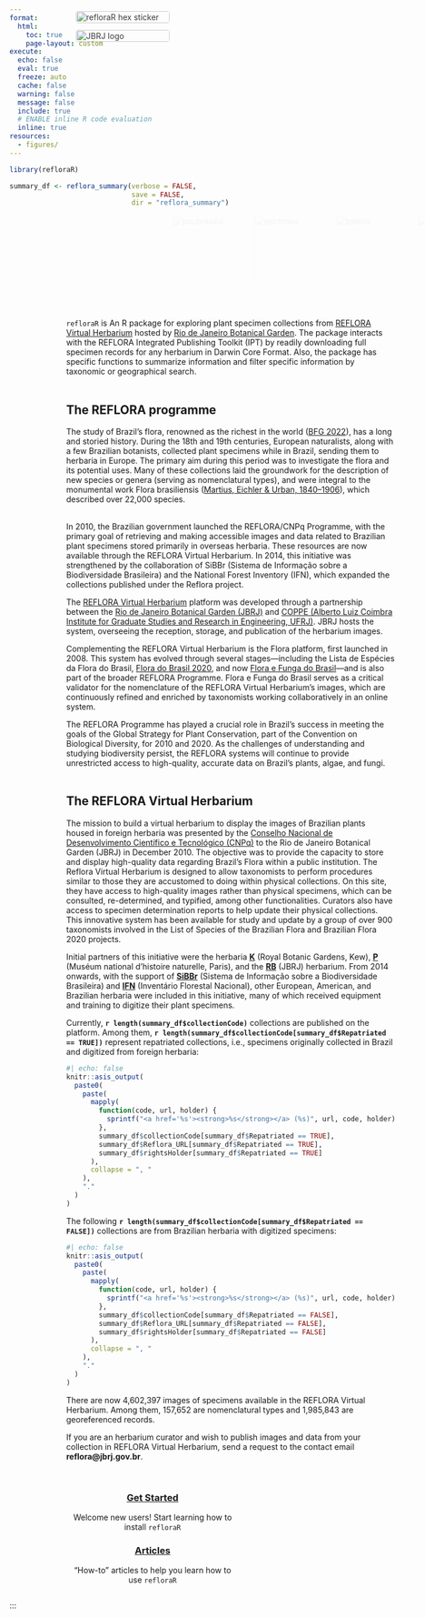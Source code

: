 ```yaml
---
format:
  html:
    toc: true
    page-layout: custom
execute:
  echo: false
  eval: true
  freeze: auto
  cache: false
  warning: false
  message: false
  include: true
  # ENABLE inline R code evaluation
  inline: true
resources:
  - figures/
---
```


```r
library(refloraR)

summary_df <- reflora_summary(verbose = FALSE,
                              save = FALSE,
                              dir = "reflora_summary")
```

<style>
  .floating-logos {
    position: fixed;
    top: 60px;
    right: 450px;
    width: 165px;
    opacity: 0.85;
    z-index: 1;
  }

  .floating-logos img {
    display: block;
    width: 100%;
    margin-bottom: 12px;
    border-radius: 4px;
  }
</style>

<div class="floating-logos">
  <img src='/figures/reflorar_hex_sticker.png' alt='refloraR hex sticker'>
  <img src='/figures/jbrj_marca.jpg' alt='JBRJ logo'>
</div>

<!-- Seamless horizontal carousel from right to left and loops infinitely -->
```{=html}
<div style="position: relative; overflow: visible; width: 100%; margin-bottom: 30px;">
  <div class="carousel-track">
    <a href="https://floradobrasil.jbrj.gov.br/reflora/herbarioVirtual/ConsultaPublicoHVUC/ConsultaPublicoHVUC.do?idTestemunho=5990667" target="_blank">
      <img src="figures/paubrasilia_rb.jpg" class="carousel-img fade-img" alt="paubrasilia" />
    </a>
    <a href="https://floradobrasil.jbrj.gov.br/reflora/herbarioVirtual/ConsultaPublicoHVUC/ConsultaPublicoHVUC.do?idTestemunho=1101548" target="_blank">
      <img src="figures/aechmea_rb.jpg" class="carousel-img fade-img" alt="aechmea" />
    </a>
    <a href="https://floradobrasil.jbrj.gov.br/reflora/herbarioVirtual/ConsultaPublicoHVUC/ConsultaPublicoHVUC.do?idTestemunho=4902004" target="_blank">
      <img src="figures/lobelia_B.jpg" class="carousel-img fade-img" alt="lobelia" />
    </a>
    <a href="https://floradobrasil.jbrj.gov.br/reflora/herbarioVirtual/ConsultaPublicoHVUC/ConsultaPublicoHVUC.do?idTestemunho=200809" target="_blank">
      <img src="figures/luetzelburgia_huefs.jpg" class="carousel-img fade-img" alt="luetzelburgia" />
    </a>
    <a href="https://floradobrasil.jbrj.gov.br/reflora/herbarioVirtual/ConsultaPublicoHVUC/ConsultaPublicoHVUC.do?idTestemunho=1252307" target="_blank">
      <img src="figures/luetzelburgia_K.jpg" class="carousel-img fade-img" alt="luetzelburgia" />
    </a>
    <a href="https://floradobrasil.jbrj.gov.br/reflora/herbarioVirtual/ConsultaPublicoHVUC/ConsultaPublicoHVUC.do?idTestemunho=6068833" target="_blank">
      <img src="figures/dipteryx_rb.jpg" class="carousel-img fade-img" alt="dipteryx" />
    </a>
    <a href="https://floradobrasil.jbrj.gov.br/reflora/herbarioVirtual/ConsultaPublicoHVUC/ConsultaPublicoHVUC.do?idTestemunho=204958" target="_blank">
      <img src="figures/aguiaria_rb.jpg" class="carousel-img fade-img" alt="aguiaria" />
    </a>
    <a href="https://floradobrasil.jbrj.gov.br/reflora/herbarioVirtual/ConsultaPublicoHVUC/ConsultaPublicoHVUC.do?idTestemunho=5541519" target="_blank">
      <img src="figures/marcetia_huefs.jpg" class="carousel-img fade-img" alt="marcetia" />
    </a>
    <a href="https://floradobrasil.jbrj.gov.br/reflora/herbarioVirtual/ConsultaPublicoHVUC/ConsultaPublicoHVUC.do?idTestemunho=5541519" target="_blank">
      <img src="figures/hypolepis_rb.jpg" class="carousel-img fade-img" alt="hypolepis" />
    </a>
    <a href="https://floradobrasil.jbrj.gov.br/reflora/herbarioVirtual/ConsultaPublicoHVUC/ConsultaPublicoHVUC.do?idTestemunho=6383956" target="_blank">
      <img src="figures/aeschynomene_huefs.jpg" class="carousel-img fade-img" alt="aeschynomene" />
    </a>
    <a href="https://floradobrasil.jbrj.gov.br/reflora/herbarioVirtual/ConsultaPublicoHVUC/ConsultaPublicoHVUC.do?idTestemunho=3401673" target="_blank">
      <img src="figures/bocoa_e.jpg" class="carousel-img fade-img" alt="bocoa" />
    </a>
    <a href="https://floradobrasil.jbrj.gov.br/reflora/herbarioVirtual/ConsultaPublicoHVUC/ConsultaPublicoHVUC.do?idTestemunho=50940" target="_blank">
      <img src="figures/ruellia_rb.jpg" class="carousel-img fade-img" alt="ruellia" />
    </a>
    <a href="https://floradobrasil.jbrj.gov.br/reflora/herbarioVirtual/ConsultaPublicoHVUC/ConsultaPublicoHVUC.do?idTestemunho=3668646" target="_blank">
      <img src="figures/staelia_ny.jpg" class="carousel-img fade-img" alt="staelia" />
    </a>
  </div>
</div>

<style>
@keyframes scroll-carousel {
  0% { transform: translateX(100%); }
  100% { transform: translateX(-100%); }
}

@keyframes fade-in {
  0% { opacity: 0; }
  10% { opacity: 1; }
  100% { opacity: 1; }
}

.carousel-track {
  display: flex;
  gap: 24px;
  width: max-content;
  animation: scroll-carousel 40s linear infinite;
  animation-play-state: running;
}

.carousel-track:hover {
  animation-play-state: paused;
}

.carousel-img {
  height: 120px;
  border-radius: 4px;
  flex-shrink: 0;
  transition: transform 0.4s ease-in-out;
  cursor: pointer;
  position: relative;
  z-index: 0;
}

.fade-img {
  animation: fade-in 3s ease-in both;
}

.carousel-img:hover {
  transform: scale(1.5);
  z-index: 10;
}

.carousel-track a {
  position: relative;
}
</style>
```

::: whitebox
::: {style="padding-left: 100px; padding-right: 50px; display: inline-block;"}

::: {layout-ncol="2"}

::: {style="text-align: left;"}

\
`refloraR` is An R package for exploring plant specimen collections from [REFLORA Virtual Herbarium](https://ipt.jbrj.gov.br/reflora) hosted by [Rio de Janeiro Botanical Garden](https://www.gov.br/jbrj). The package interacts with the REFLORA Integrated Publishing Toolkit (IPT) by readily downloading full specimen records for any herbarium in Darwin Core Format. Also, the package has specific functions to summarize information and filter specific information by taxonomic or geographical search.\
\

## The REFLORA programme

The study of Brazil's flora, renowned as the richest in the world ([BFG 2022](https://doi.org/10.1002/tax.12640)), has a long and storied history. During the 18th and 19th centuries, European naturalists, along with a few Brazilian botanists, collected plant specimens while in Brazil, sending them to herbaria in Europe. The primary aim during this period was to investigate the flora and its potential uses. Many of these collections laid the groundwork for the description of new species or genera (serving as nomenclatural types), and were integral to the monumental work Flora brasiliensis ([Martius, Eichler & Urban, 1840–1906](https://www.biodiversitylibrary.org/bibliography/454)), which described over 22,000 species.\
\

In 2010, the Brazilian government launched the REFLORA/CNPq Programme, with the primary goal of retrieving and making accessible images and data related to Brazilian plant specimens stored primarily in overseas herbaria. These resources are now available through the REFLORA Virtual Herbarium. In 2014, this initiative was strengthened by the collaboration of SiBBr (Sistema de Informação sobre a Biodiversidade Brasileira) and the National Forest Inventory (IFN), which expanded the collections published under the Reflora project.

The [REFLORA Virtual Herbarium](https://floradobrasil.jbrj.gov.br/reflora/herbarioVirtual/ConsultaPublicoHVUC/ConsultaPublicoHVUC.do) platform was developed through a partnership between the [Rio de Janeiro Botanical Garden (JBRJ)](https://www.gov.br/jbrj) and [COPPE (Alberto Luiz Coimbra Institute for Graduate Studies and Research in Engineering, UFRJ)](https://coppe.ufrj.br/en/home-en/). JBRJ hosts the system, overseeing the reception, storage, and publication of the herbarium images.

Complementing the REFLORA Virtual Herbarium is the Flora platform, first launched in 2008. This system has evolved through several stages—including the Lista de Espécies da Flora do Brasil, [Flora do Brasil 2020](http://doi.org/10.47871/jbrj2021004), and now [Flora e Funga do Brasil](https://floradobrasil.jbrj.gov.br/consulta/)—and is also part of the broader REFLORA Programme. Flora e Funga do Brasil serves as a critical validator for the nomenclature of the REFLORA Virtual Herbarium’s images, which are continuously refined and enriched by taxonomists working collaboratively in an online system.

The REFLORA Programme has played a crucial role in Brazil’s success in meeting the goals of the Global Strategy for Plant Conservation, part of the Convention on Biological Diversity, for 2010 and 2020. As the challenges of understanding and studying biodiversity persist, the REFLORA systems will continue to provide unrestricted access to high-quality, accurate data on Brazil's plants, algae, and fungi.\
\

## The REFLORA Virtual Herbarium

The mission to build a virtual herbarium to display the images of Brazilian plants housed in foreign herbaria was presented by the [Conselho Nacional de Desenvolvimento Científico e Tecnológico (CNPq)](https://www.gov.br/cnpq/pt-br) to the Rio de Janeiro Botanical Garden (JBRJ) in December 2010. The objective was to provide the capacity to store and display high-quality data regarding Brazil’s Flora within a public institution. The Reflora Virtual Herbarium is designed to allow taxonomists to perform procedures similar to those they are accustomed to doing within physical collections. On this site, they have access to high-quality images rather than physical specimens, which can be consulted, re-determined, and typified, among other functionalities. Curators also have access to specimen determination reports to help update their physical collections. This innovative system has been available for study and update by a group of over 900 taxonomists involved in the List of Species of the Brazilian Flora and Brazilian Flora 2020 projects.

Initial partners of this initiative were the herbaria [**K**](https://www.kew.org) (Royal Botanic Gardens, Kew), [**P**](https://www.mnhn.fr/fr/collection-des-plantes-vasculaires) (Muséum national d’histoire naturelle, Paris), and the [**RB**](https://www.gov.br/jbrj) (JBRJ) herbarium. From 2014 onwards, with the support of [**SiBBr**](https://www.sibbr.gov.br) (Sistema de Informação sobre a Biodiversidade Brasileira) and [**IFN**](https://www.gov.br/florestal/pt-br/assuntos/ifn) (Inventário Florestal Nacional), other European, American, and Brazilian herbaria were included in this initiative, many of which received equipment and training to digitize their plant specimens.

Currently, **`r length(summary_df$collectionCode)`** collections are published on the platform. Among them, **`r length(summary_df$collectionCode[summary_df$Repatriated == TRUE])`** represent repatriated collections, i.e., specimens originally collected in Brazil and digitized from foreign herbaria:

```r
#| echo: false
knitr::asis_output(
  paste0(
    paste(
      mapply(
        function(code, url, holder) {
          sprintf("<a href='%s'><strong>%s</strong></a> (%s)", url, code, holder)
        },
        summary_df$collectionCode[summary_df$Repatriated == TRUE],
        summary_df$Reflora_URL[summary_df$Repatriated == TRUE],
        summary_df$rightsHolder[summary_df$Repatriated == TRUE]
      ),
      collapse = ", "
    ),
    "."
  )
)
```

The following **`r length(summary_df$collectionCode[summary_df$Repatriated == FALSE])`** collections are from Brazilian herbaria with digitized specimens:

```r
#| echo: false
knitr::asis_output(
  paste0(
    paste(
      mapply(
        function(code, url, holder) {
          sprintf("<a href='%s'><strong>%s</strong></a> (%s)", url, code, holder)
        },
        summary_df$collectionCode[summary_df$Repatriated == FALSE],
        summary_df$Reflora_URL[summary_df$Repatriated == FALSE],
        summary_df$rightsHolder[summary_df$Repatriated == FALSE]
      ),
      collapse = ", "
    ),
    "."
  )
)
```

There are now 4,602,397 images of specimens available in the REFLORA Virtual Herbarium. Among them, 157,652 are nomenclatural types and 1,985,843 are georeferenced records.

If you are an herbarium curator and wish to publish images and data from your collection in REFLORA Virtual Herbarium, send a request to the contact email **reflora\@jbrj.gov.br**.\
\
:::
::: {style="display: flex; gap: 16px; justify-content: center; align-items: center;"}
:::
:::
:::
:::

::: mainbox
::: {style="padding-left: 100px; padding-right: 100px; display: inline-block;"}
::: {layout-ncol="2"}
::: {style="text-align: center;"}
### [Get Started](/get-started/index.qmd)

Welcome new users! Start learning how to install `refloraR`
:::

::: {style="text-align: center;"}
### [Articles](/articles/index.qmd)

"How-to" articles to help you learn how to use `refloraR`
:::
:::
:::
:::

:::
